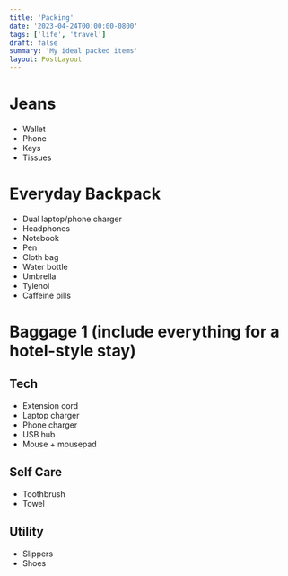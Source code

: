 ```yaml
---
title: 'Packing'
date: '2023-04-24T00:00:00-0800'
tags: ['life', 'travel']
draft: false
summary: 'My ideal packed items'
layout: PostLayout
---
```


# Jeans

- Wallet
- Phone
- Keys
- Tissues

# Everyday Backpack

- Dual laptop/phone charger
- Headphones
- Notebook
- Pen
- Cloth bag
- Water bottle
- Umbrella
- Tylenol
- Caffeine pills

# Baggage 1 (include everything for a hotel-style stay)

## Tech

- Extension cord
- Laptop charger
- Phone charger
- USB hub
- Mouse + mousepad

## Self Care

- Toothbrush
- Towel

## Utility

- Slippers
- Shoes
